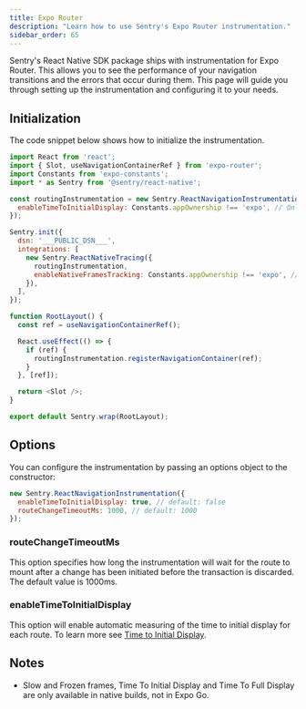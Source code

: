 ```yaml
---
title: Expo Router
description: "Learn how to use Sentry's Expo Router instrumentation."
sidebar_order: 65
---
```


Sentry's React Native SDK package ships with instrumentation for Expo Router. This allows you to see the performance of your navigation transitions and the errors that occur during them. This page will guide you through setting up the instrumentation and configuring it to your needs.

## Initialization

The code snippet below shows how to initialize the instrumentation.

```javascript { filename: 'app/_layout.tsx' }
import React from 'react';
import { Slot, useNavigationContainerRef } from 'expo-router';
import Constants from 'expo-constants';
import * as Sentry from '@sentry/react-native';

const routingInstrumentation = new Sentry.ReactNavigationInstrumentation({
  enableTimeToInitialDisplay: Constants.appOwnership !== 'expo', // Only in native builds, not in Expo Go.
});

Sentry.init({
  dsn: '___PUBLIC_DSN___',
  integrations: [
    new Sentry.ReactNativeTracing({
      routingInstrumentation,
      enableNativeFramesTracking: Constants.appOwnership !== 'expo', // Only in native builds, not in Expo Go.
    }),
  ],
});

function RootLayout() {
  const ref = useNavigationContainerRef();

  React.useEffect(() => {
    if (ref) {
      routingInstrumentation.registerNavigationContainer(ref);
    }
  }, [ref]);

  return <Slot />;
}

export default Sentry.wrap(RootLayout);
```

## Options

You can configure the instrumentation by passing an options object to the constructor:

```javascript
new Sentry.ReactNavigationInstrumentation({
  enableTimeToInitialDisplay: true, // default: false
  routeChangeTimeoutMs: 1000, // default: 1000
});
```

### routeChangeTimeoutMs

This option specifies how long the instrumentation will wait for the route to mount after a change has been initiated before the transaction is discarded. The default value is 1000ms.

### enableTimeToInitialDisplay

This option will enable automatic measuring of the time to initial display for each route. To learn more see [Time to Initial Display](/platforms/react-native/performance/instrumentation/time-to-display).

## Notes

- Slow and Frozen frames, Time To Initial Display and Time To Full Display are only available in native builds, not in Expo Go.
